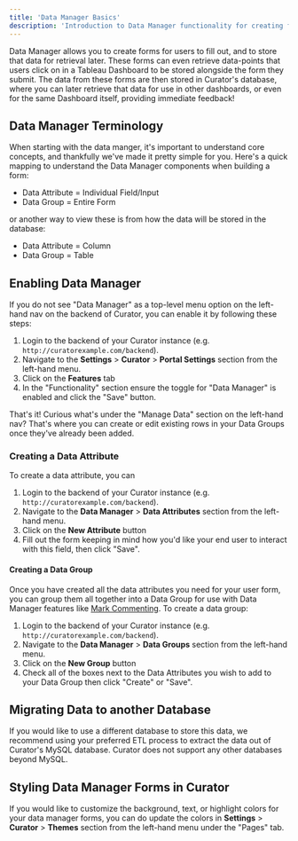 ---
title: 'Data Manager Basics'
description: 'Introduction to Data Manager functionality for creating forms, capturing dashboard interactions and managing user-submitted data.'
---

Data Manager allows you to create forms for users to fill out, and to store that data for retrieval later.  These forms
can even retrieve data-points that users click on in a Tableau Dashboard to be stored alongside the form they submit.
The data from these forms are then stored in Curator's database, where you can later retrieve that data for use in other
dashboards, or even for the same Dashboard itself, providing immediate feedback!

## Data Manager Terminology

When starting with the data manger, it's important to understand core concepts, and thankfully we've made it pretty
simple for you.  Here's a quick mapping to understand the Data Manager components when building a form:

- Data Attribute = Individual Field/Input
- Data Group = Entire Form

or another way to view these is from how the data will be stored in the database:

- Data Attribute = Column
- Data Group = Table

## Enabling Data Manager

If you do not see "Data Manager" as a top-level menu option on the left-hand nav on the backend of Curator, you can
enable it by following these steps:

1. Login to the backend of your Curator instance (e.g. `http://curatorexample.com/backend`).
2. Navigate to the **Settings** > **Curator** > **Portal Settings** section from the left-hand menu.
3. Click on the **Features** tab
4. In the "Functionality" section ensure the toggle for "Data Manager" is enabled and click the "Save" button.

That's it!  Curious what's under the "Manage Data" section on the left-hand nav?  That's where you can create or edit
existing rows in your Data Groups once they've already been added.

### Creating a Data Attribute

To create a data attribute, you can

1. Login to the backend of your Curator instance (e.g. `http://curatorexample.com/backend`).
2. Navigate to the **Data Manager** > **Data Attributes** section from the left-hand menu.
3. Click on the **New Attribute** button
4. Fill out the form keeping in mind how you'd like your end user to interact with this field, then click "Save".

#### Creating a Data Group

Once you have created all the data attributes you need for your user form, you can group them all together into a
Data Group for use with Data Manager features like
[Mark Commenting](https://curator.interworks.com/page/kb/embedding-using-analytics/data-manager/mark-commenting/1068).
 To create a data group:

1. Login to the backend of your Curator instance (e.g. `http://curatorexample.com/backend`).
2. Navigate to the **Data Manager** > **Data Groups** section from the left-hand menu.
3. Click on the **New Group** button
4. Check all of the boxes next to the Data Attributes you wish to add to your Data Group then click "Create" or "Save".

## Migrating Data to another Database

If you would like to use a different database to store this data, we recommend using your preferred ETL process to
extract the data out of Curator's MySQL database.  Curator does not support any other databases beyond MySQL.

## Styling Data Manager Forms in Curator

If you would like to customize the background, text, or highlight colors for your data manager forms, you can do update
the colors in **Settings** > **Curator** > **Themes** section from the left-hand menu under the "Pages" tab.
